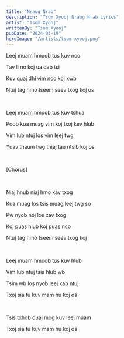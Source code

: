 ```yaml
---
title: "Nraug Nrab"
description: "Tsom Xyooj Nraug Nrab Lyrics"
artist: "Tsom Xyooj"
writtenBy: "Tsom Xyooj"
pubDate: "2024-03-19"
heroImage: "/artists/tsom-xyooj.png"
---
```


Leej muam hmoob tus kuv nco

Tav li no koj ua dab tsi

Kuv quaj dhi vim nco koj xwb

Ntuj tag hmo tseem seev txog koj os

<br />

Leej muam hmoob tus kuv tshua

Poob kua muag vim koj txoj kev hlub

Vim lub ntuj los vim leej twg

Yuav thaum twg thiaj tau ntsib koj os

<br />

[Chorus]

<br />

Niaj hnub niaj hmo xav txog

Kua muag los tsis muag leej twg so

Pw nyob noj los xav txog

Koj puas hlub koj puas nco

Ntuj tag hmo tseem seev txog koj

<br />

Leej muam hmoob tus kuv hlub

Vim lub ntuj tsis hlub wb

Tsim wb los nyob leej xab ntuj

Txoj sia tu kuv mam hu koj os

<br />

Tsis txhob quaj mog kuv leej muam

Txoj sia tu kuv mam hu koj os
